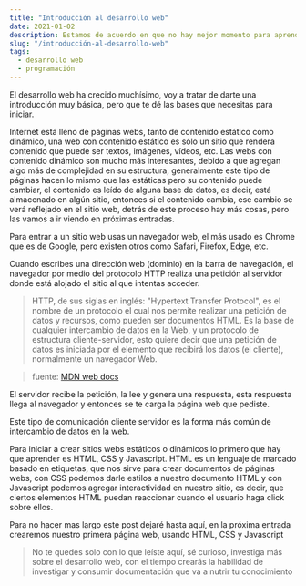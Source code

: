```yaml
---
title: "Introducción al desarrollo web"
date: 2021-01-02
description: Estamos de acuerdo en que no hay mejor momento para aprender a programar que en este 2021, el año pasado estuvo lleno de muchos retos, entre ellos tratar de sobrevivir en un mundo lleno de miedo y mucha desesperación, la pandemia cambió muchas cosas y nos recordó lo frágiles que somos
slug: "/introducción-al-desarrollo-web"
tags:
  - desarrollo web
  - programación
---
```


El desarrollo web ha crecido muchísimo, voy a tratar de darte una introducción muy básica, pero que te dé las bases que necesitas para iniciar.

Internet está lleno de páginas webs, tanto de contenido estático como dinámico, una web con contenido estático es sólo un sitio que rendera contenido que puede ser textos, imágenes, vídeos, etc. Las webs con contenido dinámico son mucho más interesantes, debido a que agregan algo más de complejidad en su estructura, generalmente este tipo de páginas hacen lo mismo que las estáticas pero su contenido puede cambiar, el contenido es leído de alguna base de datos, es decir, está almacenado en algún sitio, entonces si el contenido cambia, ese cambio se verá reflejado en el sitio web, detrás de este proceso hay más cosas, pero las vamos a ir viendo en próximas entradas.

Para entrar a un sitio web usas un navegador web, el más usado es Chrome que es de Google, pero existen otros como Safari, Firefox, Edge, etc.

Cuando escribes una dirección web (dominio) en la barra de navegación, el navegador por medio del protocolo HTTP realiza una petición al servidor donde está alojado el sitio al que intentas acceder.


> HTTP, de sus siglas en inglés: "Hypertext Transfer Protocol", es el nombre de un      protocolo el cual nos permite realizar una petición de datos y recursos, como pueden ser documentos HTML. Es la base de cualquier intercambio de datos en la Web, y un protocolo de estructura cliente-servidor, esto quiere decir que una petición de datos es iniciada por el elemento que recibirá los datos (el cliente), normalmente un navegador Web.

> fuente: [MDN web docs](https://developer.mozilla.org/es/docs/Web/HTTP/Overview)


El servidor recibe la petición, la lee y genera una respuesta, esta respuesta llega al navegador y entonces se te carga la página web que pediste.

Este tipo de comunicación cliente servidor es la forma más común de intercambio de datos en la web.

Para iniciar a crear sitios webs estáticos o dinámicos lo primero que hay que aprender es HTML, CSS y Javascript. HTML es un lenguaje de marcado basado en etiquetas, que nos sirve para crear documentos de páginas webs, con CSS podemos darle estilos a nuestro documento HTML y con Javascript podemos agregar interactividad en nuestro sitio, es decir, que ciertos elementos HTML puedan reaccionar cuando el usuario haga click sobre ellos.

Para no hacer mas largo este post dejaré hasta aquí, en la próxima entrada crearemos nuestro primera página web, usando HTML, CSS y Javascript

> No te quedes solo con lo que leíste aquí, sé curioso, investiga más sobre el desarrollo web, con el tiempo crearás la habilidad de investigar y consumir documentación que va a nutrir tu conocimiento
